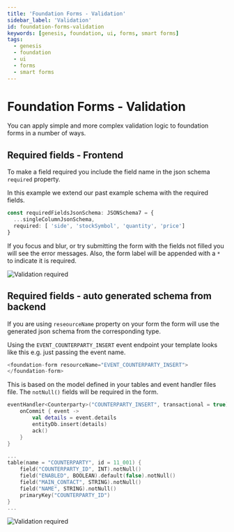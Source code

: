 ---
title: 'Foundation Forms - Validation'
sidebar_label: 'Validation'
id: foundation-forms-validation
keywords: [genesis, foundation, ui, forms, smart forms]
tags:
  - genesis
  - foundation
  - ui
  - forms
  - smart forms
---

# Foundation Forms - Validation

You can apply simple and more complex validation logic to foundation forms in a number of ways.

## Required fields - Frontend

To make a field required you include the field name in the json schema `required` property.

In this example we extend our past example schema with the required fields.

```ts
const requiredFieldsJsonSchema: JSONSchema7 = {
  ...singleColumnJsonSchema,
  required: [ 'side', 'stockSymbol', 'quantity', 'price']
}

```

If you focus and blur, or try submitting the form with the fields not filled you will see the error messages. Also, the form label will be appended with a `*` to indicate it is required.

![Validation required](/img/smart-forms/validation-required.png)


## Required fields - auto generated schema from backend

If you are using `reseourceName` property on your form the form will use the generated json schema from the corresponding type.

Using the `EVENT_COUNTERPARTY_INSERT` event endpoint your template looks like this e.g. just passing the event name.

```ts
<foundation-form resourceName="EVENT_COUNTERPARTY_INSERT">
</foundation-form>
```

This is based on the model defined in your tables and event handler files file. The `notNull()` fields will be required in the form.

```kts
eventHandler<Counterparty>("COUNTERPARTY_INSERT", transactional = true) {
    onCommit { event ->
        val details = event.details
        entityDb.insert(details)
        ack()
    }
}
```

```kts
...
table(name = "COUNTERPARTY", id = 11_001) {
    field("COUNTERPARTY_ID", INT).notNull()
    field("ENABLED", BOOLEAN).default(false).notNull()
    field("MAIN_CONTACT", STRING).notNull()
    field("NAME", STRING).notNull()
    primaryKey("COUNTERPARTY_ID")
}
...
```

![Validation required](/img/smart-forms/validation-required-backend.png)
